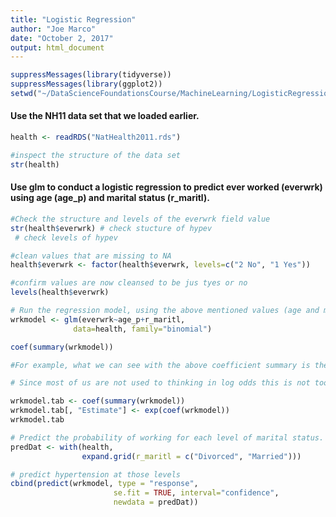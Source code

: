 ```yaml
---
title: "Logistic Regression"
author: "Joe Marco"
date: "October 2, 2017"
output: html_document
---
```

```r
suppressMessages(library(tidyverse))
suppressMessages(library(ggplot2))
setwd("~/DataScienceFoundationsCourse/MachineLearning/LogisticRegression")
```


#### Use the NH11 data set that we loaded earlier.

```r
health <- readRDS("NatHealth2011.rds")

#inspect the structure of the data set
str(health)
```

#### Use glm to conduct a logistic regression to predict ever worked (everwrk) using age (age_p) and marital status (r_maritl).
```r
#Check the structure and levels of the everwrk field value
str(health$everwrk) # check stucture of hypev
 # check levels of hypev

#clean values that are missing to NA
health$everwrk <- factor(health$everwrk, levels=c("2 No", "1 Yes"))

#confirm values are now cleansed to be jus tyes or no
levels(health$everwrk)
```

```r
# Run the regression model, using the above mentioned values (age and marital status)
wrkmodel <- glm(everwrk~age_p+r_maritl,
              data=health, family="binomial")

coef(summary(wrkmodel))

#For example, what we can see with the above coefficient summary is the fact that for marital status' like Divorced, and Living with partner, we have a high coefficient, meaning ever work log odds increase by .73 and .44 respectively. Meaning if you are divorced or living with a partner, you are likely working! Where as something like "Widowed" the ever work log odds would decrease by .68 showing a low probability of working if you are widowed.
```

```r
# Since most of us are not used to thinking in log odds this is not too helpful. One solution is to transform the coefficients to make them easier to interpret:

wrkmodel.tab <- coef(summary(wrkmodel))
wrkmodel.tab[, "Estimate"] <- exp(coef(wrkmodel))
wrkmodel.tab

# Predict the probability of working for each level of marital status.
predDat <- with(health,
                expand.grid(r_maritl = c("Divorced", "Married")))
```

```r
# predict hypertension at those levels
cbind(predict(wrkmodel, type = "response",
                       se.fit = TRUE, interval="confidence",
                       newdata = predDat))
```
